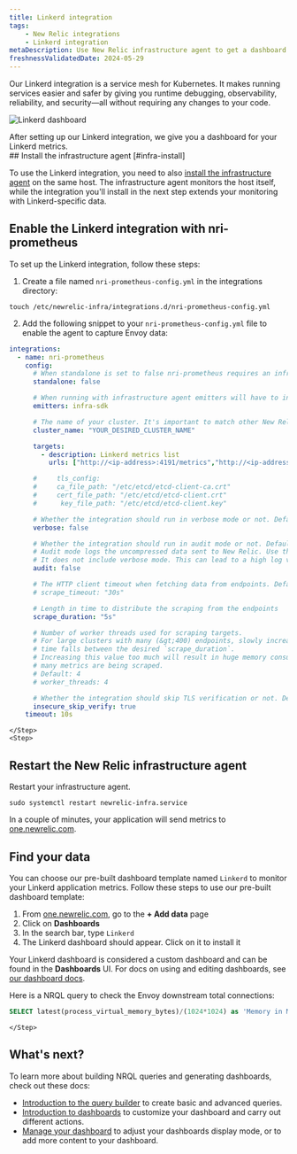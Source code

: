 ```yaml
---
title: Linkerd integration
tags:
    - New Relic integrations
    - Linkerd integration
metaDescription: Use New Relic infrastructure agent to get a dashboard with metrics from your Linkerd.
freshnessValidatedDate: 2024-05-29
---
```


Our Linkerd integration is a service mesh for Kubernetes. It makes running services easier and safer by giving you runtime debugging, observability, reliability, and security—all without requiring any changes to your code.

<img
    title="Linkerd dashboard"
    alt="Linkerd dashboard"
    src={linkerdDashboard}
/>
<figcaption>
After setting up our Linkerd integration, we give you a dashboard for your Linkerd metrics. 
</figcaption>


<Steps>
    <Step>
## Install the infrastructure agent [#infra-install]

To use the Linkerd integration, you need to also [install the infrastructure agent](/docs/infrastructure/install-infrastructure-agent/get-started/install-infrastructure-agent-new-relic/) on the same host. The infrastructure agent monitors the host itself, while the integration you'll install in the next step extends your monitoring with Linkerd-specific data.
    </Step>
    <Step>

## Enable the Linkerd integration with nri-prometheus

To set up the Linkerd integration, follow these steps:

1. Create a file named `nri-prometheus-config.yml` in the integrations directory:
  ```shell
  touch /etc/newrelic-infra/integrations.d/nri-prometheus-config.yml
  ```
2. Add the following snippet to your `nri-prometheus-config.yml` file to enable the agent to capture Envoy data:
  ```yml
  integrations:
    - name: nri-prometheus
      config:
        # When standalone is set to false nri-prometheus requires an infrastructure agent to work and send data. Defaults to true 
        standalone: false

        # When running with infrastructure agent emitters will have to include infra-sdk 
        emitters: infra-sdk

        # The name of your cluster. It's important to match other New Relic products to relate the data.
        cluster_name: "YOUR_DESIRED_CLUSTER_NAME"

        targets:
          - description: Linkerd metrics list
            urls: ["http://<ip-address>:4191/metrics","http://<ip-address>:9090/metrics"]

        #     tls_config:
        #     ca_file_path: "/etc/etcd/etcd-client-ca.crt"
        #     cert_file_path: "/etc/etcd/etcd-client.crt"
        #      key_file_path: "/etc/etcd/etcd-client.key"

        # Whether the integration should run in verbose mode or not. Defaults to false
        verbose: false

        # Whether the integration should run in audit mode or not. Defaults to false.
        # Audit mode logs the uncompressed data sent to New Relic. Use this to log all data sent.
        # It does not include verbose mode. This can lead to a high log volume, use with care
        audit: false

        # The HTTP client timeout when fetching data from endpoints. Defaults to 30s.
        # scrape_timeout: "30s"

        # Length in time to distribute the scraping from the endpoints
        scrape_duration: "5s"

        # Number of worker threads used for scraping targets.
        # For large clusters with many (&gt;400) endpoints, slowly increase until scrape
        # time falls between the desired `scrape_duration`.
        # Increasing this value too much will result in huge memory consumption if too
        # many metrics are being scraped.
        # Default: 4
        # worker_threads: 4

        # Whether the integration should skip TLS verification or not. Defaults to false
        insecure_skip_verify: true
      timeout: 10s
  ```
    </Step>
    <Step>
## Restart the New Relic infrastructure agent

Restart your infrastructure agent. 

```shell
sudo systemctl restart newrelic-infra.service
```

In a couple of minutes, your application will send metrics to [one.newrelic.com](https://one.newrelic.com).        
    </Step>
    <Step>
## Find your data 

You can choose our pre-built dashboard template named `Linkerd` to monitor your Linkerd application metrics. Follow these steps to use our pre-built dashboard template:

1. From [one.newrelic.com](https://one.newrelic.com), go to the <DoNotTranslate>**+ Add data**</DoNotTranslate> page
2. Click on <DoNotTranslate>**Dashboards**</DoNotTranslate>
3. In the search bar, type `Linkerd`
4. The Linkerd dashboard should appear. Click on it to install it

Your Linkerd dashboard is considered a custom dashboard and can be found in the <DoNotTranslate>**Dashboards**</DoNotTranslate> UI. For docs on using and editing dashboards, see [our dashboard docs](/docs/query-your-data/explore-query-data/dashboards/introduction-dashboards).

Here is a NRQL query to check the Envoy downstream total connections:

```sql
SELECT latest(process_virtual_memory_bytes)/(1024*1024) as 'Memory in MB' FROM Metric
```        
    </Step>
</Steps>

## What's next?

To learn more about building NRQL queries and generating dashboards, check out these docs:

* [Introduction to the query builder](/docs/query-your-data/explore-query-data/query-builder/introduction-query-builder) to create basic and advanced queries.
* [Introduction to dashboards](/docs/query-your-data/explore-query-data/dashboards/introduction-dashboards) to customize your dashboard and carry out different actions.
* [Manage your dashboard](/docs/query-your-data/explore-query-data/dashboards/manage-your-dashboard) to adjust your dashboards display mode, or to add more content to your dashboard.
